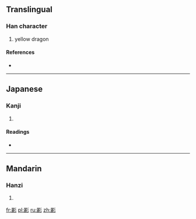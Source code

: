 {{also|彨}}
==Translingual==

===Han character===
{{Han char|rn=59|rad=彡|as=19|sn=22|four=|canj=一心竹竹竹 (MPHHH)}}

# yellow dragon

====References====
* {{Han ref|kx=0364.280|dkj=10035|dj=0684.190|hdz=20858.080|uh=5F72|ud=24434}}

----

==Japanese==

===Kanji===
{{ja-kanji|grade=|rs=彡19}}

# {{defn|lang=ja|sort=彡19}}

====Readings====
* {{ja-readings|on=[[ち]] (chi)|kun=[[みずち]] (mizuchi)}}

----

==Mandarin==

===Hanzi===
{{cmn-hanzi|pin=[[chī]] ([[chi1]])|wg=ch'ih<sup>1</sup>}}

# {{defn|lang=cmn|sort=彡19}}

[[fr:彲]]
[[pl:彲]]
[[ru:彲]]
[[zh:彲]]